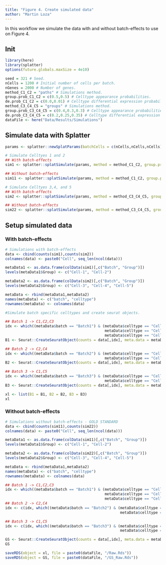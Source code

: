 ```yaml
---
title: "Figure 4. Create simulated data"
author: "Martin Loza"
---
```


In this workflow we simulate the data with and without batch-effects to use on Figure 4.

## Init

```r
library(here)
library(splatter)
options(future.globals.maxSize = 4e10)

seed = 321 # Seed.
nCells = 1200 # Initial number of cells per batch.
nGenes = 2000 # Number of genes. 
method_C1_C2 = "paths" # Simulations method.
group.prob_C1_C2 = c(0.5,0.5) # Celltype appearance probabilities.
de.prob_C1_C2 = c(0.0,0.01) # Celltype differential expression probabilities.
method_C3_C4_C5 = "groups" # Simulations method.
group.prob_C3_C4_C5 = c(0.4,0.3,0.3) # Celltype appearance probabilities.
de.prob_C3_C4_C5 = c(0.2,0.25,0.35) # Celltype differential expression probabilities.
dataFile <- here("Data/Results/Simulations")
```

## Simulate data with Splatter

```r
params <- splatter::newSplatParams(batchCells = c(nCells,nCells,nCells), nGenes = nGenes)

# Simulate Celltyes 1 and 2
## With batch-effects
sim1 <- splatter::splatSimulate(params, method = method_C1_C2, group.prob = group.prob_C1_C2, de.prob = de.prob_C1_C2, seed = seed, verbose = FALSE)

## Without batch-effects
sim11 <- splatter::splatSimulate(params, method = method_C1_C2, group.prob = group.prob_C1_C2, de.prob = de.prob_C1_C2, seed = seed, verbose = FALSE, batch.rmEffect = TRUE)

# Simulate Celltyes 3,4, and 5
## With batch-effects
sim2 <- splatter::splatSimulate(params, method = method_C3_C4_C5, group.prob = group.prob_C3_C4_C5, de.prob = de.prob_C3_C4_C5, seed = seed, verbose = FALSE)

## Without batch-effects
sim22 <- splatter::splatSimulate(params, method = method_C3_C4_C5, group.prob = group.prob_C3_C4_C5, de.prob = de.prob_C3_C4_C5, seed = seed, verbose = FALSE, batch.rmEffect = TRUE)
```

## Setup simulated data

### With batch-effects

```r
# Simulations with batch-effects
data <- cbind(counts(sim1),counts(sim2))
colnames(data) <- paste0("Cell", seq_len(ncol(data)))

metaData1 <- as.data.frame(colData(sim1)[,c("Batch", "Group")])
levels(metaData1$Group) <- c("Cell-1", "Cell-2")

metaData2 <- as.data.frame(colData(sim2)[,c("Batch", "Group")])
levels(metaData2$Group) <- c("Cell-3", "Cell-4", "Cell-5")

metaData <- rbind(metaData1,metaData2)
names(metaData) <- c("batch", "celltype")
rownames(metaData) <- colnames(data)

#Simulate batch specific celltypes and create seurat objects.

## Batch 1 -> C1,C2,C3
idx <- which((metaData$batch == "Batch1") & (metaData$celltype == "Cell-1" |
                                             metaData$celltype == "Cell-2" |
                                             metaData$celltype == "Cell-3"))
B1 <- Seurat::CreateSeuratObject(counts = data[,idx], meta.data = metaData[idx,])

## Batch 2 -> C2,C4
idx <- which((metaData$batch == "Batch2") & (metaData$celltype == "Cell-2" |
                                             metaData$celltype == "Cell-4"))
B2 <- Seurat::CreateSeuratObject(counts = data[,idx], meta.data = metaData[idx,])

## Batch 3 -> C1,C5
idx <- which((metaData$batch == "Batch3") & (metaData$celltype == "Cell-1" |
                                             metaData$celltype == "Cell-5"))
B3 <- Seurat::CreateSeuratObject(counts = data[,idx], meta.data = metaData[idx,])

xl <- list(B1 = B1, B2 = B2, B3 = B3)
xl
```

### Without batch-effects

```r
# Simulations without batch-effects - GOLD STANDARD
data <- cbind(counts(sim11),counts(sim22))
colnames(data) <- paste0("Cell", seq_len(ncol(data)))

metaData1 <- as.data.frame(colData(sim11)[,c("Batch", "Group")])
levels(metaData1$Group) <- c("Cell-1", "Cell-2")

metaData2 <- as.data.frame(colData(sim22)[,c("Batch", "Group")])
levels(metaData2$Group) <- c("Cell-3", "Cell-4", "Cell-5")

metaData <- rbind(metaData1,metaData2)
names(metaData) <- c("batch", "celltype")
rownames(metaData) <- colnames(data)

## Batch 1 -> C1,C2,C3
idx <- which((metaData$batch == "Batch1") & (metaData$celltype == "Cell-1" |
                                             metaData$celltype == "Cell-2" |
                                             metaData$celltype == "Cell-3"))
## Batch 2 -> C2,C4
idx <- c(idx, which((metaData$batch == "Batch2") & (metaData$celltype == "Cell-2" |
                                                    metaData$celltype == "Cell-4")))

## Batch 3 -> C1,C5
idx <- c(idx, which((metaData$batch == "Batch3") & (metaData$celltype == "Cell-1" |
                                                    metaData$celltype == "Cell-5")))

GS <- Seurat::CreateSeuratObject(counts = data[,idx], meta.data = metaData[idx,])
GS
```

```r
saveRDS(object = xl, file = paste0(dataFile, "/Raw.Rds"))
saveRDS(object = GS, file = paste0(dataFile, "/GS_Raw.Rds"))
```